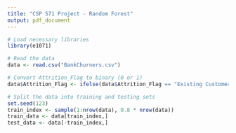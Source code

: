 ```yaml
---
title: "CSP 571 Project - Random Forest"
output: pdf_document
---
```


```r
# Load necessary libraries
library(e1071)
```

```r
# Read the data
data <- read.csv("BankChurners.csv")

# Convert Attrition_Flag to binary (0 or 1)
data$Attrition_Flag <- ifelse(data$Attrition_Flag == "Existing Customer", 1, 0)
```

```r
# Split the data into training and testing sets
set.seed(123)
train_index <- sample(1:nrow(data), 0.8 * nrow(data))
train_data <- data[train_index,]
test_data <- data[-train_index,]
```